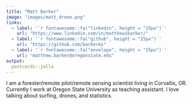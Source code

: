 ```yaml
---
title: "Matt Barker"
image: "images/matt_drone.png"
links:
  - label: '`r fontawesome::fa("linkedin", height = "25px")`'
    url: "https://www.linkedin.com/in/matthewibarker/"
  - label: '`r fontawesome::fa("github", height = "25px")`'
    url: "https://github.com/barkermi"
  - label: '`r fontawesome::fa("envelope", height = "25px")`'
    url: "matthew.barker@oregonstate.edu"
output:
  postcards::jolla
---
```

 
I am a forester/remote pilot/remote sensing scientist living in Corvallis, OR. 
Currently I work at Oregon State University as teaching assistant. I love talking about surfing, 
drones, and statistics.
